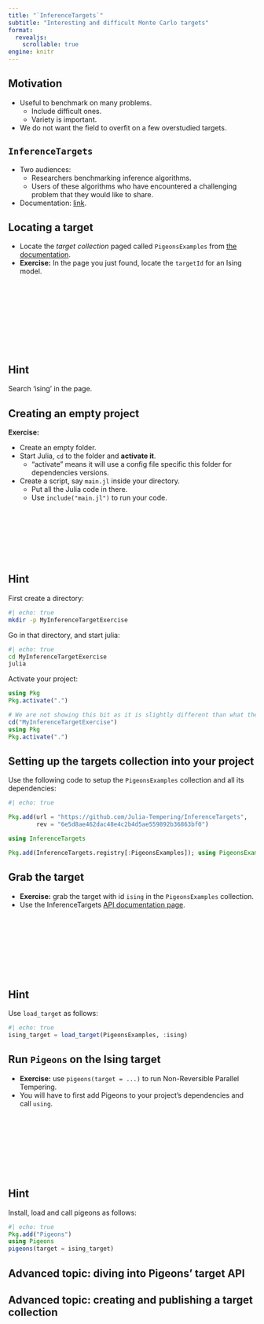 ```yaml
---
title: "`InferenceTargets`"
subtitle: "Interesting and difficult Monte Carlo targets"
format: 
  revealjs:
    scrollable: true
engine: knitr
---
```


## Motivation

-   Useful to benchmark on many problems.
    -   Include difficult ones.
    -   Variety is important.
-   We do not want the field to overfit on a few overstudied targets.

## `InferenceTargets`

-   Two audiences:
    -   Researchers benchmarking inference algorithms.
    -   Users of these algorithms who have encountered a challenging problem that they would like to share.
-   Documentation: [link](https://julia-tempering.github.io/InferenceTargets/dev/).

## Locating a target

-   Locate the *target collection* paged called `PigeonsExamples` from [the documentation](https://julia-tempering.github.io/InferenceTargets/dev/).
-   **Exercise:** In the page you just found, locate the `targetId` for an Ising model.

<br><br><br><br><br><br><br><br>

::: callout-note
## Hint

Search 'ising' in the page.
:::

## Creating an empty project

**Exercise:**

-   Create an empty folder.
-   Start Julia, `cd` to the folder and **activate it**.
    -   "activate" means it will use a config file specific this folder for dependencies versions.
-   Create a script, say `main.jl` inside your directory.
    -   Put all the Julia code in there.
    -   Use `include("main.jl")` to run your code.

<br><br><br><br><br><br>

::: callout-note
## Hint

First create a directory:

```bash
#| echo: true
mkdir -p MyInferenceTargetExercise
```

Go in that directory, and start julia:

```bash
#| echo: true
cd MyInferenceTargetExercise
julia
```

Activate your project:

``` julia
using Pkg
Pkg.activate(".")
```

```julia
# We are not showing this bit as it is slightly different than what the user's script will look like
cd("MyInferenceTargetExercise")
using Pkg
Pkg.activate(".")
```
:::

## Setting up the targets collection into your project

Use the following code to setup the `PigeonsExamples` collection and all its dependencies:

```julia
#| echo: true

Pkg.add(url = "https://github.com/Julia-Tempering/InferenceTargets", 
        rev = "6e5d8ae462dac48e4c2b4d5ae559892b36863bf0")

using InferenceTargets

Pkg.add(InferenceTargets.registry[:PigeonsExamples]); using PigeonsExamples
```

## Grab the target

-   **Exercise:** grab the target with id `ising` in the `PigeonsExamples` collection.
-   Use the InferenceTargets [API documentation page](https://julia-tempering.github.io/InferenceTargets/dev/reference).

<br><br><br><br><br><br><br>

::: callout-note
## Hint

Use `load_target` as follows:

```julia
#| echo: true
ising_target = load_target(PigeonsExamples, :ising)
```
:::

## Run `Pigeons` on the Ising target

-   **Exercise:** use `pigeons(target = ...)` to run Non-Reversible Parallel Tempering.
-   You will have to first add Pigeons to your project's dependencies and call `using`.

<br><br><br><br><br><br><br>

::: callout-note
## Hint

Install, load and call pigeons as follows:

```julia
#| echo: true
Pkg.add("Pigeons")
using Pigeons
pigeons(target = ising_target)
```
:::

## Advanced topic: diving into Pigeons' target API

## Advanced topic: creating and publishing a target collection
